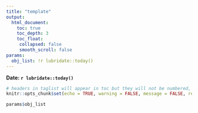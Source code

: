 ```yaml
---
title: "template"
output: 
  html_document:
    toc: true
    toc_depth: 3
    toc_float: 
     collapsed: false
     smooth_scroll: false
params:
  obj_list: !r lubridate::today()
---
```

**Date: `r lubridate::today()`**

```r
# headers in taglist will appear in toc but they will not be numbered, numbering is added by rmarkdown
knitr::opts_chunk$set(echo = TRUE, warning = FALSE, message = FALSE, results = 'markup')
```

```r

params$obj_list

```

